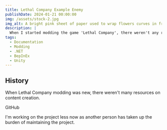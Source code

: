 ```yaml
---
title: Lethal Company Example Enemy
publishDate: 2024-01-21 00:00:00
img: /assets/stock-2.jpg
img_alt: A bright pink sheet of paper used to wrap flowers curves in front of rich blue background
description: |
  When I started modding the game 'Lethal Company', there weren't any resources on making custom enemies. So I made the resources.
tags:
  - Documentation
  - Modding
  - .NET
  - BepInEx
  - Unity
---
```



## History

When Lethal Company modding was new, there weren't many resources on content creation.

<CallToAction href="https://github.com/Hamunii/LC-ExampleEnemy">
  GitHub
  <Icon icon="arrow-right" size="1.2em" />
</CallToAction>

I'm working on the project less now as another person has taken up the burden of maintaining the project.